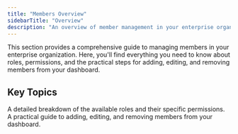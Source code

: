 ```yaml
---
title: "Members Overview"
sidebarTitle: "Overview"
description: "An overview of member management in your enterprise organization."
---
```


This section provides a comprehensive guide to managing members in your enterprise organization. Here, you'll find everything you need to know about roles, permissions, and the practical steps for adding, editing, and removing members from your dashboard.

## Key Topics

<CardGroup cols={2}>
    <Card
        title="Roles and Permissions"
        icon="user-shield"
        href="/enterprise-solutions/members/roles-and-permissions"
    >
        A detailed breakdown of the available roles and their specific permissions.
    </Card>
    <Card
        title="Managing Members"
        icon="users-gear"
        href="/enterprise-solutions/members/managing-members"
    >
        A practical guide to adding, editing, and removing members from your
        dashboard.
    </Card>
</CardGroup>
